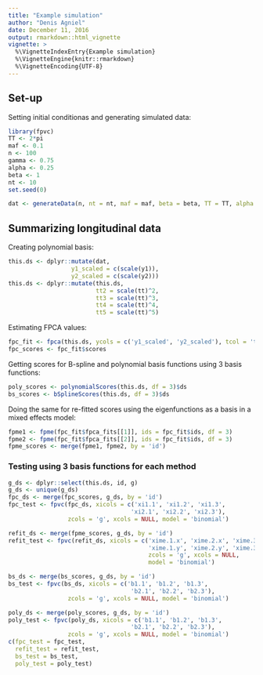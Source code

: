 ```yaml
---
title: "Example simulation"
author: "Denis Agniel"
date: December 11, 2016
output: rmarkdown::html_vignette
vignette: >
  %\VignetteIndexEntry{Example simulation}
  %\VignetteEngine{knitr::rmarkdown}
  %\VignetteEncoding{UTF-8}
---
```


## Set-up
Setting initial conditionas and generating simulated data:

```r
library(fpvc)
TT <- 2*pi
maf <- 0.1
n <- 100
gamma <- 0.75
alpha <- 0.25
beta <- 1
nt <- 10
set.seed(0)

dat <- generateData(n, nt = nt, maf = maf, beta = beta, TT = TT, alpha = alpha, gamma = gamma)
```

## Summarizing longitudinal data

Creating polynomial basis:
```r
this.ds <- dplyr::mutate(dat,
                  y1_scaled = c(scale(y1)),
                  y2_scaled = c(scale(y2)))
this.ds <- dplyr::mutate(this.ds,
                         tt2 = scale(tt)^2,
                         tt3 = scale(tt)^3,
                         tt4 = scale(tt)^4,
                         tt5 = scale(tt)^5)
```

Estimating FPCA values:

```r
fpc_fit <- fpca(this.ds, ycols = c('y1_scaled', 'y2_scaled'), tcol = 'tt', idcol = 'id', options = NULL)
fpc_scores <- fpc_fit$scores
```

Getting scores for B-spline and polynomial basis functions using
3 basis functions:
```r
poly_scores <- polynomialScores(this.ds, df = 3)$ds
bs_scores <- bSplineScores(this.ds, df = 3)$ds
```

Doing the same for re-fitted scores using the eigenfunctions as a basis in a mixed effects model:

```r
fpme1 <- fpme(fpc_fit$fpca_fits[[1]], ids = fpc_fit$ids, df = 3)
fpme2 <- fpme(fpc_fit$fpca_fits[[2]], ids = fpc_fit$ids, df = 3)
fpme_scores <- merge(fpme1, fpme2, by = 'id')
```

### Testing using 3 basis functions for each method

```r
g_ds <- dplyr::select(this.ds, id, g) 
g_ds <- unique(g_ds)
fpc_ds <- merge(fpc_scores, g_ds, by = 'id')
fpc_test <- fpvc(fpc_ds, xicols = c('xi1.1', 'xi1.2', 'xi1.3',
                                   'xi2.1', 'xi2.2', 'xi2.3'),
                 zcols = 'g', xcols = NULL, model = 'binomial')

refit_ds <- merge(fpme_scores, g_ds, by = 'id')
refit_test <- fpvc(refit_ds, xicols = c('xime.1.x', 'xime.2.x', 'xime.3.x',
                                        'xime.1.y', 'xime.2.y', 'xime.3.y'),
                                        zcols = 'g', xcols = NULL, 
                                        model = 'binomial')

bs_ds <- merge(bs_scores, g_ds, by = 'id')
bs_test <- fpvc(bs_ds, xicols = c('b1.1', 'b1.2', 'b1.3',
                                   'b2.1', 'b2.2', 'b2.3'),
                 zcols = 'g', xcols = NULL, model = 'binomial')

poly_ds <- merge(poly_scores, g_ds, by = 'id')
poly_test <- fpvc(poly_ds, xicols = c('b1.1', 'b1.2', 'b1.3',
                                   'b2.1', 'b2.2', 'b2.3'),
                 zcols = 'g', xcols = NULL, model = 'binomial')
c(fpc_test = fpc_test, 
  refit_test = refit_test,
  bs_test = bs_test,
  poly_test = poly_test)
```
